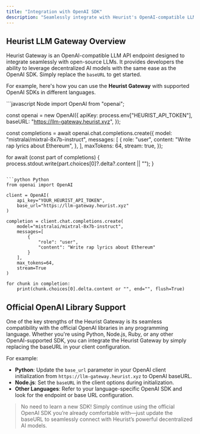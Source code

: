 ```yaml
---
title: "Integration with OpenAI SDK"
description: "Seamlessly integrate with Heurist's OpenAI-compatible LLM Gateway API endpoint. Transform your AI capabilities with decentralized open-source models using the familiar OpenAI SDK. Learn how to configure any OpenAI-supported library in just a few steps."
---
```


## Heurist LLM Gateway Overview

Heurist Gateway is an OpenAI-compatible LLM API endpoint designed to integrate seamlessly with open-source LLMs. It provides developers the ability to leverage decentralized AI models with the same ease as the OpenAI SDK. Simply replace the `baseURL` to get started.

For example, here's how you can use the **Heurist Gateway** with supported OpenAI SDKs in different languages.

<CodeGroup>
  ```javascript Node
  import OpenAI from "openai";

  const openai = new OpenAI({
    apiKey: process.env["HEURIST_API_TOKEN"],
    baseURL: "https://llm-gateway.heurist.xyz",
  });

  const completions = await openai.chat.completions.create({
    model: "mistralai/mixtral-8x7b-instruct",
    messages: [
      {
        role: "user",
        content: "Write rap lyrics about Ethereum",
      },
    ],
    maxTokens: 64,
    stream: true,
  });

  for await (const part of completions) {
    process.stdout.write(part.choices[0]?.delta?.content || "");
  }
  ```

  ```python Python
  from openai import OpenAI

  client = OpenAI(
      api_key="YOUR_HEURIST_API_TOKEN",
      base_url="https://llm-gateway.heurist.xyz"
  )

  completion = client.chat.completions.create(
      model="mistralai/mixtral-8x7b-instruct",
      messages=[
          {
              "role": "user",
              "content": "Write rap lyrics about Ethereum"
          }
      ],
      max_tokens=64,
      stream=True
  )

  for chunk in completion:
      print(chunk.choices[0].delta.content or "", end="", flush=True)
  ```
</CodeGroup>


## Official OpenAI Library Support
One of the key strengths of the Heurist Gateway is its seamless compatibility with the official OpenAI libraries in any programming language. Whether you're using Python, Node.js, Ruby, or any other OpenAI-supported SDK, you can integrate the Heurist Gateway by simply replacing the baseURL in your client configuration.

For example:

- **Python**: Update the `base_url` parameter in your OpenAI client initialization from `https://llm-gateway.heurist.xyz` to OpenAI baseURL.
- **Node.js**: Set the `baseURL` in the client options during initialization.
- **Other Languages**: Refer to your language-specific OpenAI SDK and look for the endpoint or base URL configuration.

> No need to learn a new SDK! Simply continue using the official OpenAI SDK you’re already comfortable with—just update the baseURL to seamlessly connect with Heurist’s powerful decentralized AI models.
